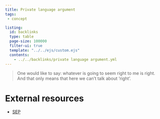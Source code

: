 ```yaml
---
title: Private language argument
tags: 
 - concept

listing:
  id: backlinks
  type: table
  page-size: 100000
  filter-ui: true
  template: "../../ejs/custom.ejs"
  contents:
    - ../../backlinks/private language argument.yml
---
```


> One would like to say: whatever is going to seem right to me is right. And that only means that here we can’t talk about ‘right’.



# External resources
- [SEP](https://plato.stanford.edu/entries/private-language)
